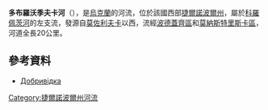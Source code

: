 '''多布羅沃季夫卡河'''（{{lang-uk|Доброводівка}}），是[[烏克蘭|烏克蘭]]的河流，位於該國西部[[捷爾諾波爾州|捷爾諾波爾州]]，屬於[[科羅佩茨河|科羅佩茨河]]的左支流，發源自[[莫佐利夫卡_(波德蓋齊區)|莫佐利夫卡]]以西，流經[[波德蓋齊區|波德蓋齊區]]和[[莫納斯特里斯卡區|莫納斯特里斯卡區]]，河道全長20公里。

==參考資料==
* [http://www.menr.gov.ua/media/files/Articles/Diyalnist/Ekologichniy_kontrol/Ekologichni_pasporti_regioniv/Ternopilska_obl/2TERNeko_06.pdf Добривідка]{{dead link|date=2017年12月 |bot=InternetArchiveBot |fix-attempted=yes }}

{{DEFAULTSORT:Доброводівка}}
[[Category:捷爾諾波爾州河流|Category:捷爾諾波爾州河流]]


{{Ukraine-river-stub}}